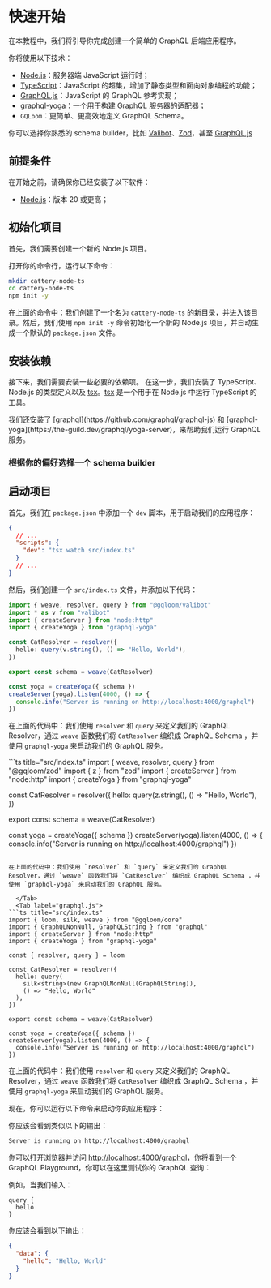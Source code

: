 
# 快速开始

在本教程中，我们将引导你完成创建一个简单的 GraphQL 后端应用程序。

你将使用以下技术：

- [Node.js](https://nodejs.org/en/)：服务器端 JavaScript 运行时；
- [TypeScript](https://www.typescriptlang.org/)：JavaScript 的超集，增加了静态类型和面向对象编程的功能；
- [GraphQL.js](https://github.com/graphql/graphql-js)：JavaScript 的 GraphQL 参考实现；
- [graphql-yoga](https://the-guild.dev/graphql/yoga-server)：一个用于构建 GraphQL 服务器的适配器；
- `GQLoom`：更简单、更高效地定义 GraphQL Schema。

你可以选择你熟悉的 schema builder，比如 [Valibot](https://valibot.dev/)、[Zod](https://zod.dev/)，甚至 [GraphQL.js](https://graphql.org/graphql-js/)

## 前提条件
在开始之前，请确保你已经安装了以下软件：

- [Node.js](https://nodejs.org/)：版本 20 或更高；

## 初始化项目
首先，我们需要创建一个新的 Node.js 项目。

打开你的命令行，运行以下命令：
```sh
mkdir cattery-node-ts
cd cattery-node-ts
npm init -y
```
在上面的命令中：我们创建了一个名为 `cattery-node-ts` 的新目录，并进入该目录。然后，我们使用 `npm init -y` 命令初始化一个新的 Node.js 项目，并自动生成一个默认的 `package.json` 文件。

## 安装依赖
接下来，我们需要安装一些必要的依赖项。
<PackageManagerTabs command="install -D typescript @types/node tsx" />
在这一步，我们安装了 TypeScript、Node.js 的类型定义以及 [tsx](https://tsx.is/)。[tsx](https://tsx.is/) 是一个用于在 Node.js 中运行 TypeScript 的工具。

<PackageManagerTabs command="install graphql graphql-yoga" />
我们还安装了 [graphql](https://github.com/graphql/graphql-js) 和 [graphql-yoga](https://the-guild.dev/graphql/yoga-server)，来帮助我们运行 GraphQL 服务。

### 根据你的偏好选择一个 schema builder
<Tabs groupId='schema-builder'>
  <Tab label="valibot">
    <PackageManagerTabs command="install @gqloom/core valibot @gqloom/valibot" />
  </Tab>
  <Tab  label="zod">
    <PackageManagerTabs command="install @gqloom/core zod @gqloom/zod" />
  </Tab>
  <Tab  label="graphql.js">
    <PackageManagerTabs command="install @gqloom/core" />
  </Tab>
</Tabs>

## 启动项目
首先，我们在 `package.json` 中添加一个 `dev` 脚本，用于启动我们的应用程序：
```json title="package.json"
{
  // ...
  "scripts": {
    "dev": "tsx watch src/index.ts"
  }
  // ...
}
```

然后，我们创建一个 `src/index.ts` 文件，并添加以下代码：
<Tabs groupId='schema-builder'>
  <Tab label="valibot">
```ts title="src/index.ts"
import { weave, resolver, query } from "@gqloom/valibot"
import * as v from "valibot"
import { createServer } from "node:http"
import { createYoga } from "graphql-yoga"

const CatResolver = resolver({
  hello: query(v.string(), () => "Hello, World"),
})

export const schema = weave(CatResolver)

const yoga = createYoga({ schema })
createServer(yoga).listen(4000, () => {
  console.info("Server is running on http://localhost:4000/graphql")
})
```

在上面的代码中：我们使用 `resolver` 和 `query` 来定义我们的 GraphQL Resolver，通过 `weave` 函数我们将 `CatResolver` 编织成 GraphQL Schema ，并使用 `graphql-yoga` 来启动我们的 GraphQL 服务。

  </Tab>
  <Tab label="zod">
```ts title="src/index.ts"
import { weave, resolver, query } from "@gqloom/zod"
import { z } from "zod"
import { createServer } from "node:http"
import { createYoga } from "graphql-yoga"

const CatResolver = resolver({
  hello: query(z.string(), () => "Hello, World"),
})

export const schema = weave(CatResolver)

const yoga = createYoga({ schema })
createServer(yoga).listen(4000, () => {
  console.info("Server is running on http://localhost:4000/graphql")
})
```

在上面的代码中：我们使用 `resolver` 和 `query` 来定义我们的 GraphQL Resolver，通过 `weave` 函数我们将 `CatResolver` 编织成 GraphQL Schema ，并使用 `graphql-yoga` 来启动我们的 GraphQL 服务。

  </Tab>
  <Tab label="graphql.js">
```ts title="src/index.ts"
import { loom, silk, weave } from "@gqloom/core"
import { GraphQLNonNull, GraphQLString } from "graphql"
import { createServer } from "node:http"
import { createYoga } from "graphql-yoga"

const { resolver, query } = loom

const CatResolver = resolver({
  hello: query(
    silk<string>(new GraphQLNonNull(GraphQLString)),
    () => "Hello, World"
  ),
})

export const schema = weave(CatResolver)

const yoga = createYoga({ schema })
createServer(yoga).listen(4000, () => {
  console.info("Server is running on http://localhost:4000/graphql")
})
```

在上面的代码中：我们使用 `resolver` 和 `query` 来定义我们的 GraphQL Resolver，通过 `weave` 函数我们将 `CatResolver` 编织成 GraphQL Schema ，并使用 `graphql-yoga` 来启动我们的 GraphQL 服务。

  </Tab>
</Tabs>

现在，你可以运行以下命令来启动你的应用程序：

<PackageManagerTabs command="run dev" />

你应该会看到类似以下的输出：
```sh
Server is running on http://localhost:4000/graphql
```

你可以打开浏览器并访问 [http://localhost:4000/graphql](http://localhost:4000/graphql)，你将看到一个 GraphQL Playground，你可以在这里测试你的 GraphQL 查询：

例如，当我们输入：
```gql
query {
  hello
}
```
你应该会看到以下输出：
```json
{
  "data": {
    "hello": "Hello, World"
  }
}
```